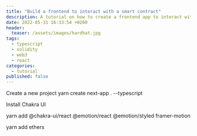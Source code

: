 ```yaml
---
title: "Build a frontend to interact with a smart contract"
description: A tutorial on how to create a frontend app to interact with a smart contact using react.js
date: 2022-05-31 16:33:54 +0200
header:
  teaser: /assets/images/hardhat.jpg
tags: 
  - typescript
  - solidity
  - web3
  - react
categories:
  - tutorial
published: false
---
```


Create a new project
yarn create next-app . --typescript

Install Chakra UI

yarn add @chakra-ui/react @emotion/react @emotion/styled framer-motion


yarn add ethers
